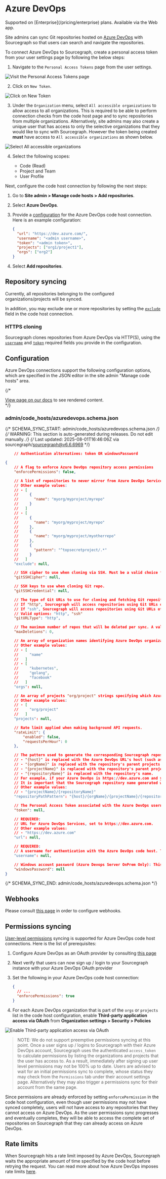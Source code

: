 # Azure DevOps

<TierCallout>
  Supported on [Enterprise](/pricing/enterprise) plans.
  <user>
    Available via the Web app.
  </user>
</TierCallout>

Site admins can sync Git repositories hosted on [Azure DevOps](https://dev.azure.com) with Sourcegraph so that users can search and navigate the repositories.

To connect Azure DevOps to Sourcegraph, create a personal access token from your user settings page by following the below steps:

1. Navigate to the `Personal Access Tokens` page from the user settings.

![Visit the Personal Access Tokens page](https://storage.googleapis.com/sourcegraph-assets/docs/images/admin/config/azure-devops-personal-access-token-step-1.png)

2. Click on `New Token`.

![Click on New Token](https://storage.googleapis.com/sourcegraph-assets/docs/images/admin/config/azure-devops-personal-access-token-step-2.png)

3. Under the `Organization` menu, select `All accessible organizations` to allow access to all organizations. This is required to be able to perform connection checks from the code host page and to sync repositories from multiple organizations. Alternatively, site admins may also create a unique user that has access to only the selective organizations that they would like to sync with Sourcegraph. However the token being created **must** have access to `All accessible organizations` as shown below.

![Select All accessible organizations](https://storage.googleapis.com/sourcegraph-assets/docs/images/admin/config/azure-devops-personal-access-token-step-3.png)

4. Select the following scopes:

   - Code (Read)
   - Project and Team
   - User Profile

Next, configure the code host connection by following the next steps:

1. Go to **Site admin > Manage code hosts > Add repositories**.
1. Select **Azure DevOps**.
1. Provide a [configuration](#configuration) for the Azure DevOps code host connection. Here is an example configuration:

   ```json
   {
     "url": "https://dev.azure.com/",
     "username": "<admin username>",
     "token": "<admin token>",
     "projects": ["org1/project1"],
     "orgs": ["org2"]
   }
   ```

1. Select **Add repositories**.

## Repository syncing

Currently, all repositories belonging to the configured organizations/projects will be synced.

In addition, you may exclude one or more repositories by setting the [`exclude`](/admin/code_hosts/azuredevops#configuration) field in the code host connection.

### HTTPS cloning

Sourcegraph clones repositories from Azure DevOps via HTTP(S), using the [`username`](/admin/code_hosts/azuredevops#configuration) and [`token`](/admin/code_hosts/azuredevops#configuration) required fields you provide in the configuration.

## Configuration

Azure DevOps connections support the following configuration options, which are specified in the JSON editor in the site admin "Manage code hosts" area.

{/* <div markdown-func=jsonschemadoc jsonschemadoc:path="admin/code_hosts/azuredevops.schema.json">[View page on our docs](/admin/code_hosts/azuredevops) to see rendered content.</div> */}

### admin/code_hosts/azuredevops.schema.json

{/* SCHEMA_SYNC_START: admin/code_hosts/azuredevops.schema.json */}
{/* WARNING: This section is auto-generated during releases. Do not edit manually. */}
{/* Last updated: 2025-08-01T16:46:06Z via sourcegraph/sourcegraph@v6.6.6969 */}
```json
	// Authentication alternatives: token OR windowsPassword

{
	// A flag to enforce Azure DevOps repository access permissions
	"enforcePermissions": false,

	// A list of repositories to never mirror from Azure DevOps Services.
	// Other example values:
	// - [
	//     {
	//       "name": "myorg/myproject/myrepo"
	//     }
	//   ]
	// - [
	//     {
	//       "name": "myorg/myproject/myrepo"
	//     },
	//     {
	//       "name": "myorg/myproject/myotherrepo"
	//     },
	//     {
	//       "pattern": "^topsecretproject/.*"
	//     }
	//   ]
	"exclude": null,

	// SSH cipher to use when cloning via SSH. Must be a valid choice from `ssh -Q cipher`.
	"gitSSHCipher": null,

	// SSH keys to use when cloning Git repo.
	"gitSSHCredential": null,

	// The type of Git URLs to use for cloning and fetching Git repositories.
	// If "http", Sourcegraph will access repositories using Git URLs of the form http(s)://dev.azure.com/myrepo.git.
	// If "ssh", Sourcegraph will access repositories using Git URLs of the form git@ssh.dev.azure.com:v3/myrepo. See the documentation for how to provide SSH private keys and known_hosts: https://sourcegraph.com/docs/admin/repo/auth.
	// Valid options: "http", "ssh"
	"gitURLType": "http",

	// The maximum number of repos that will be deleted per sync. A value of 0 or less indicates no maximum.
	"maxDeletions": 0,

	// An array of organization names identifying Azure DevOps organizations whose repositories should be mirrored on Sourcegraph.
	// Other example values:
	// - [
	//     "name"
	//   ]
	// - [
	//     "kubernetes",
	//     "golang",
	//     "facebook"
	//   ]
	"orgs": null,

	// An array of projects "org/project" strings specifying which Azure DevOps projects' repositories should be mirrored on Sourcegraph.
	// Other example values:
	// - [
	//     "org/project"
	//   ]
	"projects": null,

	// Rate limit applied when making background API requests.
	"rateLimit": {
		"enabled": false,
		"requestsPerHour": 0
	},

	// The pattern used to generate the corresponding Sourcegraph repository name for a Azure DevOps repository.
	// - "{host}" is replaced with the Azure DevOps URL's host (such as dev.azure.com)
	// - "{orgName}" is replaced with the repository's parent projects owning organization (or collection on DevOps server)
	// - "{projectName}" is replaced with the repository's parent project
	// - "{repositoryName}" is replaced with the repository's name.
	// For example, if your Azure DevOps is https://dev.azure.com and your Sourcegraph is https://src.example.com, then a repositoryPathPattern of "{host}/{orgName}/{projectName}/{repositoryName}" would mean that a Azure DevOps repository at https://dev.azure.com/MYORG/MYPROJECT/MYREPO is available on Sourcegraph at https://src.example.com/dev.azure.com/MYORG/MYPROJECT/MYREPO.
	// It is important that the Sourcegraph repository name generated with this pattern be unique to this code host. If different code hosts generate repository names that collide, Sourcegraph's behavior is undefined.
	// Other example values:
	// - "{projectName}/{repositoryName}"
	"repositoryPathPattern": "{host}/{orgName}/{projectName}/{repositoryName}",

	// The Personal Access Token associated with the Azure DevOps username used for authentication.
	"token": null,

	// REQUIRED:
	// URL for Azure DevOps Services, set to https://dev.azure.com.
	// Other example values:
	// - "https://dev.azure.com"
	"url": null,

	// REQUIRED:
	// A username for authentication with the Azure DevOps code host. Typically an email address when connect to Azure DevOps Services (cloud) and a domain\username when connecting to Azure DevOp Server (onPrem)
	"username": null,

	// Windows account password (Azure Devops Server OnPrem Only): This is needed to clone the repo, the Token will be used for REST API calls
	"windowsPassword": null
}
```
{/* SCHEMA_SYNC_END: admin/code_hosts/azuredevops.schema.json */}
## Webhooks

Please consult [this page](/admin/config/webhooks/incoming) in order to configure webhooks.

## Permissions syncing

[User-level permissions](/admin/permissions/syncing#permission-syncing) syncing is supported for Azure DevOps code host connections. Here is the list of prerequisites:

1. Configure Azure DevOps as an OAuth provider by consulting [this page](/admin/config/authorization_and_authentication#azure-devops-services)
2. Next verify that users can now sign up / login to your Sourcegraph instance with your Azure DevOps OAuth provider
3. Set the following in your Azure DevOps code host connection:

   ```json
   {
     // ...
     "enforcePermissions": true
   }
   ```

4. For each Azure DevOps organization that is part of the `orgs` or `projects` list in the code host configuration, enable **Third-party application access via OAuth** from **Organization settings > Security > Policies**

![Enable Third-party application access via OAuth](https://storage.googleapis.com/sourcegraph-assets/docs/images/admin/config/azure-devops-organization-enable-oauth-access.png)

> NOTE: We do not support preemptive permissions syncing at this point. Once a user signs up / logins to Sourcegraph with their Azure DevOps account, Sourcegraph uses the authenticated `access_token` to calculate permissions by listing the organizations and projects that the user has access to. As a result, immediately after signing up user level permissions may not be 100% up to date. Users are advised to wait for an initial permissions sync to complete, whose status they may check from the `Permissions` tab under their account settings page. Alternatively they may also trigger a permissions sync for their account from the same page.

Since permissions are already enforced by setting `enforcePermission` in the code host configuration, even though user permissions may not have synced completely, users will not have access to any repositories that they cannot access on Azure DevOps. As the user permissions sync progresses and eventually completes, they will be able to access the complete set of repositories on Sourcegraph that they can already access on Azure DevOps.

## Rate limits

When Sourcegraph hits a rate limit imposed by Azure DevOps, Sourcegraph waits the appropriate amount of time specified by the code host before retrying the request. You can read more about how Azure DevOps imposes rate limits [here](https://learn.microsoft.com/en-us/azure/devops/integrate/concepts/rate-limits).

